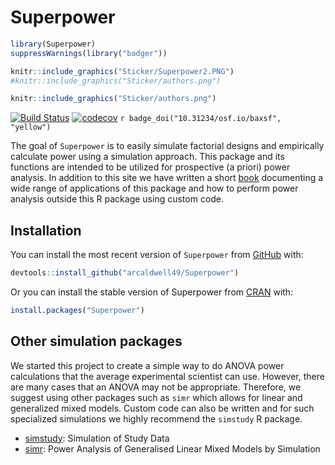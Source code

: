 # Superpower 
```r

library(Superpower)
suppressWarnings(library("badger"))

```
```r
knitr::include_graphics("Sticker/Superpower2.PNG")
#knitr::include_graphics("Sticker/authors.png")
```
```r
knitr::include_graphics("Sticker/authors.png")
```

<!-- rmarkdown v1 -->
<!-- README.md is generated from README.Rmd. Please edit that file -->

<!-- badges: start -->
[![Build Status](https://travis-ci.com/arcaldwell49/superpower.svg?branch=master)](https://travis-ci.com/arcaldwell49/superpower)
[![codecov](https://codecov.io/gh/arcaldwell49/Superpower/branch/master/graph/badge.svg)](https://codecov.io/gh/arcaldwell49/Superpower)
`r badge_doi("10.31234/osf.io/baxsf", "yellow")`
<!-- badges: end -->


The goal of `Superpower` is to easily simulate factorial designs and empirically calculate power using a simulation approach. 
This package and its functions are intended to be utilized for prospective (a priori) power analysis. In addition to this site we have written a short [book](https://aaroncaldwell.us/SuperpowerBook/) documenting a wide range of applications of this package and how to perform power analysis outside this R package using custom code.

## Installation

You can install the most recent version of `Superpower` from [GitHub](https://github.com/arcaldwell49/Superpower) with:

``` r
devtools::install_github("arcaldwell49/Superpower")
```

Or you can install the stable version of Superpower from [CRAN](https://CRAN.R-project.org) with:


``` r
install.packages("Superpower")
```


## Other simulation packages

We started this project to create a simple way to do ANOVA power calculations that the average experimental scientist can use. However, there are many cases that an ANOVA may not be appropriate. Therefore, we suggest using other packages such as `simr` which allows for linear and generalized mixed models. Custom code can also be written and for such specialized simulations we highly recommend the `simstudy` R package.

* [simstudy](https://www.rdatagen.net/page/simstudy/): Simulation of Study Data
* [simr](https://github.com/pitakakariki/simr): Power Analysis of Generalised Linear Mixed Models by Simulation




